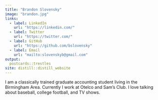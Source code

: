```yaml
---
title: "Brandon Slovensky"
image: "brandon.jpg"
links:
  - label: LinkedIn
    url: "https://linkedin.com/"
  - label: Twitter
    url: "https://twitter.com/"
  - label: GitHub
    url: "https://github.com/bslovensky"
  - label: Email
    url: "mailto:slovenskyb@gmail.com"
output:
  postcards::trestles
site: distill::distill_website
---
```

 
I am a classically trained graduate accounting student living in the Birmingham Area. 
Currently I work at Otelco and Sam's Club. 
I love talking about baseball, 
college football, and TV shows.
